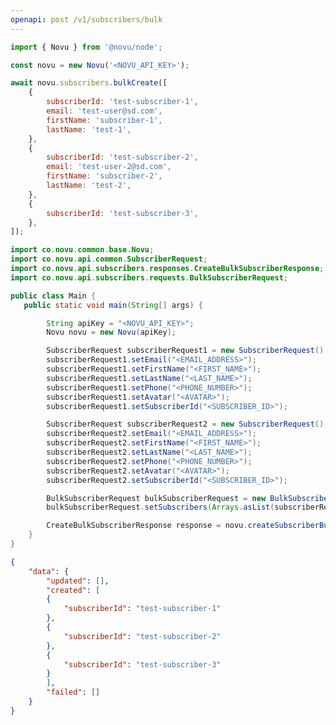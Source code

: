 ```yaml
---
openapi: post /v1/subscribers/bulk
---
```



<ApikeyWarning />

<RequestExample>

```javascript Node.js
import { Novu } from '@novu/node';

const novu = new Novu('<NOVU_API_KEY>');

await novu.subscribers.bulkCreate([
    {
        subscriberId: 'test-subscriber-1',
        email: 'test-user@sd.com',
        firstName: 'subscriber-1',
        lastName: 'test-1',
    },
    {
        subscriberId: 'test-subscriber-2',
        email: 'test-user-2@sd.com',
        firstName: 'subscriber-2',
        lastName: 'test-2',
    },
    {
        subscriberId: 'test-subscriber-3',
    },
]);
```
``` java Java
import co.novu.common.base.Novu;
import co.novu.api.common.SubscriberRequest;
import co.novu.api.subscribers.responses.CreateBulkSubscriberResponse;
import co.novu.api.subscribers.requests.BulkSubscriberRequest;

public class Main {
   public static void main(String[] args) {

        String apiKey = "<NOVU_API_KEY>";
        Novu novu = new Novu(apiKey);

        SubscriberRequest subscriberRequest1 = new SubscriberRequest();
        subscriberRequest1.setEmail("<EMAIL_ADDRESS>");
        subscriberRequest1.setFirstName("<FIRST_NAME>");
        subscriberRequest1.setLastName("<LAST_NAME>");
        subscriberRequest1.setPhone("<PHONE_NUMBER>");
        subscriberRequest1.setAvatar("<AVATAR>");
        subscriberRequest1.setSubscriberId("<SUBSCRIBER_ID>");

        SubscriberRequest subscriberRequest2 = new SubscriberRequest();
        subscriberRequest2.setEmail("<EMAIL_ADDRESS>");
        subscriberRequest2.setFirstName("<FIRST_NAME>");
        subscriberRequest2.setLastName("<LAST_NAME>");
        subscriberRequest2.setPhone("<PHONE_NUMBER>");
        subscriberRequest2.setAvatar("<AVATAR>");
        subscriberRequest2.setSubscriberId("<SUBSCRIBER_ID>");

        BulkSubscriberRequest bulkSubscriberRequest = new BulkSubscriberRequest();
        bulkSubscriberRequest.setSubscribers(Arrays.asList(subscriberRequest1, subscriberRequest2));

        CreateBulkSubscriberResponse response = novu.createSubscriberBulk(bulkSubscriberRequest);
    }
}
```

</RequestExample>

<ResponseExample>

```json Response
{
    "data": {
        "updated": [],
        "created": [
        {
            "subscriberId": "test-subscriber-1"
        },
        {
            "subscriberId": "test-subscriber-2"
        },
        {
            "subscriberId": "test-subscriber-3"
        }
        ],
        "failed": []
    }
}
```

</ResponseExample>